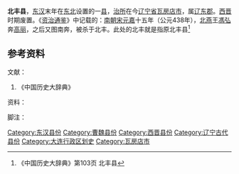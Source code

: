 '''北丰县'''，[[东汉|东汉]]末年在[[中国东北地区|东北]]设置的一[[县|县]]，[[治所|治所]]在今[[辽宁省|辽宁省]][[瓦房店市|瓦房店市]]，属[[辽东郡|辽东郡]]。[[西晋|西晋]]时期废置。《[[资治通鉴|资治通鉴]]》中记载的：[[南朝宋|南朝宋]][[元嘉_(刘宋)|元嘉]]十五年（公元438年），[[北燕|北燕]]王[[馮弘|馮弘]]奔[[高句丽|高丽]]，之后又图南奔，被杀于北丰。此处的北丰就是指原北丰县<ref>《中国历史大辞典》第103页 北丰县</ref>

==参考资料==

;文献：
{{ReflistH}}
#《中国历史大辞典》
{{ReflistF}}
;资料：
{{ReflistH}}

{{ReflistF}}
;脚注：
{{Reflist|2}}

{{辽宁行政区划小作品}}
[[Category:东汉县份|Category:东汉县份]]
[[Category:曹魏县份|Category:曹魏县份]]
[[Category:西晋县份|Category:西晋县份]]
[[Category:辽宁古代县份|Category:辽宁古代县份]]
[[Category:大连行政区划史|Category:大连行政区划史]]
[[Category:瓦房店市|Category:瓦房店市]]